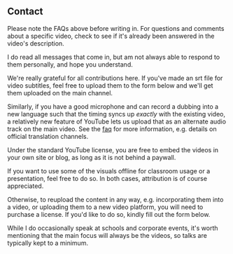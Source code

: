 <Section width="narrow">

# Contact

<FaqLinks />

Please note the FAQs above before writing in.
For questions and comments about a specific video, check to see if it's already been answered in the video's description.

I do read all messages that come in, but am not always able to respond to them personally, and hope you understand.

<PiCreature
    emotion="hesitant"
/>

<!-- This message only appears after submitting a contact form -->

<ContactFormReceivedMessage />

<Accordion title="General inquiry">

<ContactForm />

</Accordion>

<Accordion title="Contribute translations" id="translations">

We're really grateful for all contributions here. If you've made an srt file for video subtitles, feel free to upload them to the form below and we'll get them uploaded on the main channel.

Similarly, if you have a good microphone and can record a dubbing into a new language such that the timing syncs up _exactly_ with the existing video, a relatively new feature of YouTube lets us upload that as an alternate audio track on the main video. See the [faq](/faq#translations) for more information, e.g. details on official translation channels.

<TranslationForm />

</Accordion>

<Accordion title="Licensing inquiry" id="licensing-inquiry">

Under the standard YouTube license, you are free to embed the videos in your own site or blog, as long as it is not behind a paywall.

If you want to use some of the visuals offline for classroom usage or a
presentation, feel free to do so. In both cases, attribution is of course appreciated.

Otherwise, to reupload the content in any way, e.g. incorporating them into a video, or uploading them to a new video platform, you will need to purchase a license. If you'd like to do so, kindly fill out the form below.

<LicensingForm />

</Accordion>

<Accordion title="Speaking request" id="speaking-inquiry">

While I do occasionally speak at schools and corporate events, it's worth mentioning that the main focus will always be the videos, so talks are typically kept to a minimum.

<SpeakingForm />

</Accordion>

<Accordion title="Just want to say thanks">

<ThanksForm />

</Accordion>

</Section>
